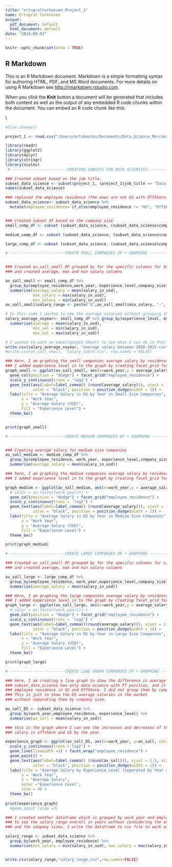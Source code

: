 ```yaml
---
title: "ertugrulturkseven_Project_1"
name: Ertugrul Turkseven
output:
  pdf_document: default
  html_document: default
date: "2024-08-03"
---
```


```r
knitr::opts_chunk$set(echo = TRUE)
```

## R Markdown

This is an R Markdown document. Markdown is a simple formatting syntax for authoring HTML, PDF, and MS Word documents. For more details on using R Markdown see <http://rmarkdown.rstudio.com>.

When you click the **Knit** button a document will be generated that includes both content as well as the output of any embedded R code chunks within the document. You can embed an R code chunk like this:

\\
```r
#file.choose()

project_1 <- read.csv("/Users/ertuboston/Documents/Data_Science_Merrimack/DSE5002/PROJECT_1/r project data.csv")
```

```r
library(readr)
library(ggplot2)
library(dplyr)
library(stringr)
library(scales)
 # ------------------------CREATING SUBSETS FOR DATA SCIENTIST---------------------- #

### Created subset based on the job title.
subset_data_science <- subset(project_1, (project_1$job_title == "Data Scientist" & project_1$employment_type =="FT"))
names(subset_data_science)

### replaced the employee residence (the ones are not US with OffShore)
subset_data_science<- subset_data_science %>% 
  mutate(employee_residence= if_else(employee_residence != "US", "OffShore", employee_residence ))


### created subset df based on the company size
small_comp_df <- subset (subset_data_science, (subset_data_science$company_size == "S"))

medium_comp_df <- subset (subset_data_science, (subset_data_science$company_size == "M"))

large_comp_df <- subset (subset_data_science, (subset_data_science$company_size == "L"))
```



```r
# ------------------------CREATE SMALL COMPANIES DF + GRAPHING ---------------------- #


### Created av_sall_small DF grouped by for the specific columns for Small size comp., 
### and created average, max and min salary columns

av_sall_small <- small_comp_df %>%
  group_by(employee_residence,work_year, experience_level,company_size) %>%
  summarise(average_salary = mean(salary_in_usd),
            max_salary = max(salary_in_usd),
            min_salary = min(salary_in_usd))
av_sall_small$salary_range <- paste("$",av_sall_small$min_salary, "-", "$",av_sall_small$max_salary)

# In this code I wanted to see the average salaries without grouping them by year.
salary_average_noyear<- small_comp_df %>% group_by(experience_level, employee_residence) %>%
  summarise(average = mean(salary_in_usd),
            min_sal = min(salary_in_usd),
            max_sal = max(salary_in_usd))

# I wanted to work on excel(google Sheet) to see what I can do in that table. 
write.csv(salary_average_noyear, "average salary between 2020-2022.csv",row.names = FALSE)
#write.csv(av_sall_small, "salary_table.csv", row.names = FALSE)

### Here, I am graphing the small companies average salary by residence, experience and year
### I added experience level in to the graph by creating facet_grid for experience level.
graph_small <- ggplot(av_sall_small, aes(x=work_year,y = average_salary, fill = experience_level)) + 
  geom_col(position = "dodge") + facet_grid("employee_residence") + 
  scale_y_continuous(trans = 'log2') +
  geom_text(aes(label=label_comma() (round(average_salary))), vjust = 1.5, size =3, 
            color = "black", position = position_dodge(width = 1)) +
  labs(title = "Average Salary in DS by Year in Small Size Companies",
       x = "Work Year",
       y = "Average Salary (USD)",
       fill = "Experience Level") +
  theme_bw()


print(graph_small)

```


```r
# ------------------------CREATE MEDIUM COMPANIES DF + GRAPHING ---------------------- #


### Creating average salary for medium size companies
av_sall_medium <- medium_comp_df %>%
  group_by(employee_residence, work_year, experience_level,company_size) %>%
  summarise(average_salary = mean(salary_in_usd))

### here, I am graphing the medium companies average salary by residence, experience and year
### I added experience level in to the graph by creating facet_grid for experience level.

graph_medium <- ggplot(av_sall_medium, aes(x=work_year,y = average_salary, fill = experience_level))+
  # color = as.factor(work_year))) +
  geom_col(position = "dodge") + facet_grid("employee_residence") + 
  scale_y_continuous(trans = 'log2') +
  geom_text(aes(label=label_comma() (round(average_salary))), vjust = 1.5, size =3, 
            color = "black", position = position_dodge(width = 1)) +
  labs(title = "Average Salary in DS by Year in Medium Size Companies",
       x = "Work Year",
       y = "Average Salary (USD)",
       fill = "Experience Level") +
  theme_bw()

print(graph_medium)


```

```r
# ------------------------CREATE LARGE COMPANIES DF + GRAPHING ---------------------- #

### Created av_sall_small DF grouped by for the specific columns for Large size companies, 
### and created average, max and min salary columns

av_sall_large <- large_comp_df %>%
  group_by(employee_residence, work_year,experience_level,company_size) %>%
  summarise(average_salary = mean(salary_in_usd))

### Here, I am graphing the large companies average salary by residence, experience and year
### I added experience level in to the graph by creating facet_grid for experience level.
graph_large <- ggplot(av_sall_large, aes(x=work_year,y = average_salary, fill = experience_level))+
  # color = as.factor(work_year))) +
  geom_col(position = "dodge") + facet_grid("employee_residence") + 
  scale_y_continuous(trans = 'log2') +
  geom_text(aes(label=label_comma()(round(average_salary))), vjust = 1.5, size =3, 
            color = "black", position = position_dodge(width = 1)) +
  labs(title = "Average Salary in DS by Year in Large Size Companies",
       x = "Work Year",
       y = "Average Salary (USD)",
       fill = "Experience Level") +
  theme_bw()

print(graph_large)

```

```r
# ------------------------CREATE LINE GRAPH COMPANIES DF + GRAPHING ---------------------- #

### Here, I am creating a line graph to show the difference in average salary in years. 
### subset_data_science has only data science with FT position, and it will also have 
### employee residence in US and OffShore. I did not group them by company size. 
### This is just to show the DS average salaries in the market 
### without separating them by company size. 

av_sall_DS <- subset_data_science %>%
  group_by(work_year,employee_residence, experience_level) %>%
  summarise(av_sall = mean(salary_in_usd))

### this is the graph where I can see the increases and decreases of the average 
### salary in offshore and US by the year. 

experience_graph <- ggplot(av_sall_DS, aes(x=work_year, y=av_sall, color = experience_level)) +
  scale_y_continuous(trans ='log2') +
  geom_line(linewidth =1) + facet_wrap("employee_residence") +
  geom_point() +
  geom_text(aes(label=label_comma() (round(av_sall))), vjust = 1.5, size =3, 
            color = "black", position = position_dodge(width = 1)) +
  labs(title = "Average Salary by Experience Level (Separated by Year and Location)",
       x = "Work Year",
       y = "Average Salary",
       color ="Experience Level",
       size = 4) +
  theme_bw()
  
print(experience_graph)
  #geom_point (size =3) 
```



```r
### I created another dataframe which is grouped by work year and employee residence only 
### to see the salary range overall in years without considering the employee levels 
### and the company sizes. I write the dataframe to csv file to work on the excel(google sheet). 

salary_range <- subset_data_science %>%
  group_by(work_year, employee_residence) %>%
  summarise(min_salary = min(salary_in_usd), max_salary = max(salary_in_usd))


write.csv(salary_range,"salary_range.csv",row.names=FALSE)

```

